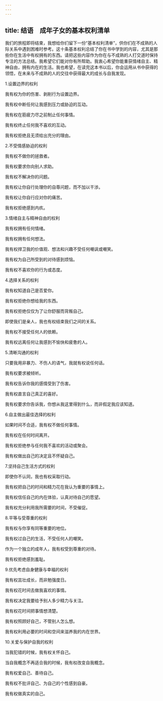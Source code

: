 ```yaml
---
---
---
```

title: 结语　成年子女的基本权利清单
---




我们的旅程即将结束，我想给你们留下一份“基本权利清单”，供你们在不成熟的人际关系中遇到困难时参考。这十条基本权利总结了你在书中学到的内容，尤其是那些你在生活中有权拥有的东西。请把这些内容作为你在与不成熟的人打交道时保持专注的方法总结。我希望它们能对你有所帮助。我衷心希望你能重获情绪自主、精神自由，拥有内在的生活。我也希望，在读完这本书以后，你会运用从书中获得的领悟，在未来与不成熟的人的交往中获得最大的成长与自我发现。

1.设置边界的权利

我有权为你的伤害、剥削行为设置边界。

我有权中断任何让我感到压力或胁迫的互动。

我有权在筋疲力尽之前制止任何事情。

我有权终止任何我不喜欢的互动。

我有权拒绝且无须给出充分的理由。

2.不受情感胁迫的权利

我有权不做你的拯救者。

我有权要求你向别人求助。

我有权不解决你的问题。

我有权让你自行处理你的自尊问题，而不加以干涉。

我有权让你自行应对你的痛苦。

我有权拒绝感到内疚。

3.情绪自主与精神自由的权利

我有权拥有任何情绪。

我有权拥有任何想法。

我有权捍卫我的价值观、想法和兴趣不受任何嘲讽或嘲笑。

我有权为自己所受到的对待感到烦恼。

我有权不喜欢你的行为或态度。

4.选择关系的权利

我有权知道自己是否爱你。

我有权拒绝你想给我的东西。

我有权拒绝仅仅为了让你舒服而背叛自己。

即使我们是亲人，我也有权结束我们之间的关系。

我有权不接受任何人的依赖。

我有权远离任何让我感到不愉快和疲惫的人。

5.清晰沟通的权利

只要我用非暴力、不伤人的语气，我就有权说任何话。

我有权要求被倾听。

我有权告诉你我的感情受到了伤害。

我有权直言自己真正的喜好。

我有权要求你告诉我，你想从我这里得到什么，而非假定我应该知道。

6.自主做出最佳选择的权利

如果时间不合适，我有权不做任何事情。

我有权在任何时间离开。

我有权拒绝参与任何我不喜欢的活动或聚会。

我有权做出自己的决定且不怀疑自己。

7.坚持自己生活方式的权利

即使你不认同，我也有权采取行动。

我有权把自己的时间和精力花在我认为重要的事情上。

我有权信任自己的内在体验，认真对待自己的愿望。

我有权充分利用我所需要的时间，不受催促。

8.平等与受尊重的权利

我有权与你享有同等重要的地位。

我有权过自己的生活，不受任何人的嘲笑。

作为一个独立的成年人，我有权受到尊重的对待。

我有权拒绝感到羞耻。

9.优先考虑自身健康与幸福的权利

我有权茁壮成长，而非勉强度日。

我有权花时间去做我喜欢的事情。

我有权决定我要给予别人多少精力与关注。

我有权花时间把事情想清楚。

我有权照顾好自己，不管别人怎么想。

我有权利用必要的时间和空间来滋养我的内在世界。

10.关爱与保护自我的权利

当我犯错的时候，我有权关怀自己。

当自我概念不再适合我的时候，我有权改变自我概念。

我有权爱自己、善待自己。

我有权不批评自己、为自己的个性感到自豪。

我有权做真实的自己。